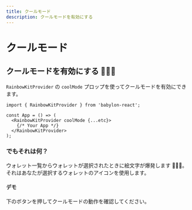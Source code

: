```yaml
---
title: クールモード
description: クールモードを有効にする
---
```


# クールモード

## クールモードを有効にする 🌈🌈🌈

`RainbowKitProvider` の `coolMode` プロップを使ってクールモードを有効にできます。

```tsx
import { RainbowKitProvider } from 'babylon-react';

const App = () => (
  <RainbowKitProvider coolMode {...etc}>
    {/* Your App */}
  </RainbowKitProvider>
);
```

### でもそれは何？

ウォレット一覧からウォレットが選択されたときに絵文字が爆発します 🌈🌈🌈。 それはあなたが選択するウォレットのアイコンを使用します。

#### デモ

下のボタンを押してクールモードの動作を確認してください。

<CoolMode />
